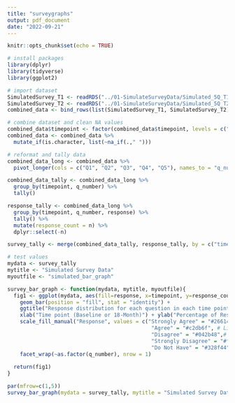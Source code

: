 ```yaml
---
title: "surveygraphs"
output: pdf_document
date: "2022-09-21"
---
```


```r
knitr::opts_chunk$set(echo = TRUE)
```

```r
# install packages
library(dplyr)
library(tidyverse)
library(ggplot2)
```

```r
# import dataset
SimulatedSurvey_T1 <- readRDS("../01-SimulateSurveyData/Simulated_5Q_T1.rds")
SimulatedSurvey_T2 <- readRDS("../01-SimulateSurveyData/Simulated_5Q_T2.rds")
combined_data <- bind_rows(list(SimulatedSurvey_T1, SimulatedSurvey_T2), .id = "timepoint")
```

```r
# combine dataset and clean NA values
combined_data$timepoint <- factor(combined_data$timepoint, levels = c("1", "2"), labels = c("Baseline", "18-Month"))
combined_data <- combined_data %>% 
  mutate_if(is.character, list(~na_if(.," ")))
```

```r
# reformat and tally data
combined_data_long <- combined_data %>%
  pivot_longer(cols = c("Q1", "Q2", "Q3", "Q4", "Q5"), names_to = "q_number", values_to = "response")

combined_data_tally <- combined_data_long %>%
  group_by(timepoint, q_number) %>%
  tally()

response_tally <- combined_data_long %>%
  group_by(timepoint, q_number, response) %>%
  tally() %>%
  mutate(response_count = n) %>%
  dplyr::select(-n)

survey_tally <- merge(combined_data_tally, response_tally, by = c("timepoint", "q_number"))
```

```r
# test values
mydata <- survey_tally
mytitle <- "Simulated Survey Data"
myoutfile <- "simulated_bar_graph"

survey_bar_graph <- function(mydata, mytitle, myoutfile){
  fig1 <- ggplot(mydata, aes(fill=response, x=timepoint, y=response_count)) +
    geom_bar(position = "fill", stat = "identity") +
    ggtitle("Response distribution for each question in each time point") + 
    xlab("Time point (Baseline or 18-Month)") + ylab("Percentage of Response(%)") +
    scale_fill_manual("Response", values = c("Strongly Agree" = "#266141",# dark green
                                              "Agree" = "#c2db6f", # Lime Green
                                              "Disagree" = "#042b48",# dark blue
                                              "Strongly Disagree" = "#f36d21", # Dark Orange
                                              "Do Not Have" = "#328f44")) + # Green
    facet_wrap(~as.factor(q_number), nrow = 1)
    
  return(fig1)
}

par(mfrow=c(1,5))
survey_bar_graph(mydata = survey_tally, mytitle = "Simulated Survey Data", myoutfile = "simulated_bar_graph")

```

